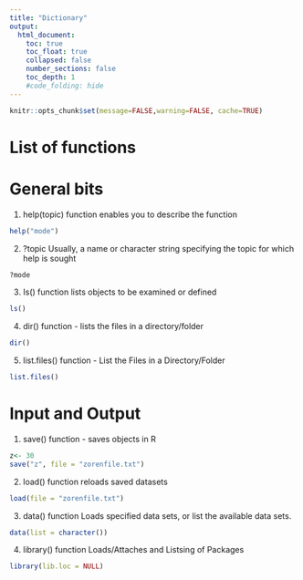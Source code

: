 ```yaml
---
title: "Dictionary"
output:
  html_document:
    toc: true
    toc_float: true
    collapsed: false
    number_sections: false
    toc_depth: 1
    #code_folding: hide
---
```


```r
knitr::opts_chunk$set(message=FALSE,warning=FALSE, cache=TRUE)
```

# List of functions
# General bits
1. help(topic) function enables you to describe the function
```r
help("mode")
````

2. ?topic Usually, a name or character string specifying the topic for which help is sought
```r
?mode
````

3. Is() function lists objects to be examined or defined
```r
ls()
````

4. dir() function - lists the files in a directory/folder

```r
dir()
````

5. list.files() function - List the Files in a Directory/Folder
```r
list.files()
````

# Input and Output

1. save() function - saves objects in R
```r
z<- 30
save("z", file = "zorenfile.txt")
````

2. load() function reloads saved datasets
```r
load(file = "zorenfile.txt")
````
3. data() function Loads specified data sets, or list the available data sets.
```r
data(list = character())
````

4. library() function Loads/Attaches and Listsing of Packages
```r
library(lib.loc = NULL)
````








